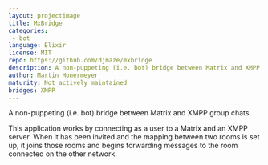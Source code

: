 ```yaml
---
layout: projectimage
title: MxBridge
categories:
 - bot
language: Elixir
license: MIT
repo: https://github.com/djmaze/mxbridge
description: A non-puppeting (i.e. bot) bridge between Matrix and XMPP group chats.
author: Martin Honermeyer
maturity: Not actively maintained
bridges: XMPP
---
```


A non-puppeting (i.e. bot) bridge between Matrix and XMPP group chats.

This application works by connecting as a user to a Matrix and an XMPP server. When it has been invited and the mapping between two rooms is set up, it joins those rooms and begins forwarding messages to the room connected on the other network.
